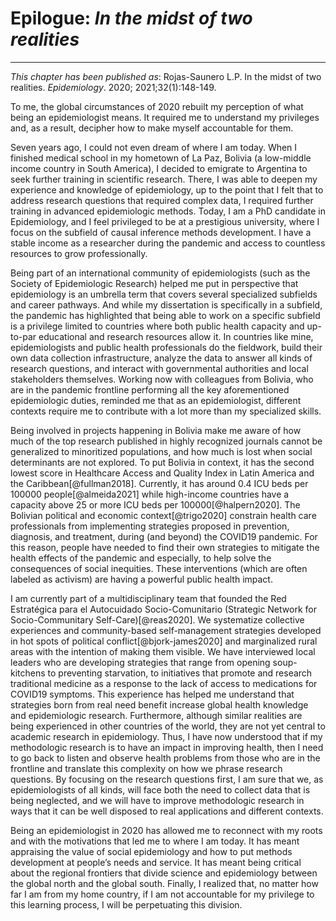 # Epilogue: _In the midst of two realities_ {#chapter8}

\chaptermark{Epilogue}

\vspace*{\fill}

---

\small
\noindent 
_This chapter has been published as_: Rojas-Saunero L.P. In the midst of two realities. _Epidemiology_. 2020; 2021;32(1):148-149.
\newpage
\normalsize

To me, the global circumstances of 2020 rebuilt my perception of what being an epidemiologist means. It required me to understand my privileges and, as a result, decipher how to make myself accountable for them.

Seven years ago, I could not even dream of where I am today.  When I finished medical school in my hometown of La Paz, Bolivia (a low-middle income country in South America), I decided to emigrate to Argentina to seek further training in scientific research. There, I was able to deepen my experience and knowledge of epidemiology, up to the point that I felt that to address research questions that required complex data, I required further training in advanced epidemiologic methods. Today, I am a PhD candidate in Epidemiology, and I feel privileged to be at a prestigious university, where I focus on the subfield of causal inference methods development. I have a stable income as a researcher during the pandemic and access to countless resources to grow professionally.

Being part of an international community of epidemiologists (such as the Society of Epidemiologic Research) helped me put in perspective that epidemiology is an umbrella term that covers several specialized subfields and career pathways. And while my dissertation is specifically in a subfield, the pandemic has highlighted that being able to work on a specific subfield is a privilege limited to countries where both public health capacity and up-to-par educational and research resources allow it. In countries like mine, epidemiologists and public health professionals do the fieldwork, build their own data collection infrastructure, analyze the data to answer all kinds of research questions, and interact with governmental authorities and local stakeholders themselves. Working now with colleagues from Bolivia, who are in the pandemic frontline performing all the key aforementioned epidemiologic duties, reminded me that as an epidemiologist, different contexts require me to contribute with a lot more than my specialized skills. 

Being involved in projects happening in Bolivia make me aware of how much of the top research published in highly recognized journals cannot be generalized to minoritized populations, and how much is lost when social determinants are not explored. To put Bolivia in context, it has the second lowest score in Healthcare Access and Quality Index in Latin America and the Caribbean[@fullman2018]. Currently, it has around 0.4 ICU beds per 100000 people[@almeida2021] while high-income countries have a capacity above 25 or more ICU beds per 100000[@halpern2020]. The Bolivian political and economic context[@trigo2020] constrain health care professionals from implementing strategies proposed in prevention, diagnosis, and treatment, during (and beyond) the COVID19 pandemic. For this reason, people have needed to find their own strategies to mitigate the health effects of the pandemic and especially, to help solve the consequences of social inequities. These interventions (which are often labeled as activism) are having a powerful public health impact. 

I am currently part of a multidisciplinary team that founded the Red Estratégica para el Autocuidado Socio-Comunitario (Strategic Network for Socio-Communitary Self-Care)[@reas2020]. We systematize collective experiences and community-based self-management strategies developed in hot spots of political conflict[@bjork-james2020] and marginalized rural areas with the intention of making them visible.  We have interviewed local leaders who are developing strategies that range from opening soup-kitchens to preventing starvation, to initiatives that promote and research traditional medicine as a response to the lack of access to medications for COVID19 symptoms. This experience has helped me understand that strategies born from real need benefit increase global health knowledge and epidemiologic research. Furthermore, although similar realities are being experienced in other countries of the world, they are not yet central to academic research in epidemiology. Thus, I have now understood that if my methodologic research is to have an impact in improving health, then I need to go back to listen and observe health problems from those who are in the frontline and translate this complexity on how we phrase research questions. By focusing on the research questions first, I am sure that we, as epidemiologists of all kinds, will face both the need to collect data that is being neglected, and we will have to improve methodologic research in ways that it can be well disposed to real applications and different contexts.

Being an epidemiologist in 2020 has allowed me to reconnect with my roots and with the motivations that led me to where I am today. It has meant appraising the value of social epidemiology and how to put methods development at people's needs and service. It has meant being critical about the regional frontiers that divide science and epidemiology between the global north and the global south. Finally, I realized that, no matter how far I am from my home country, if I am not accountable for my privilege to this learning process, I will be perpetuating this division.  


\newpage

\printbibliography[segment=\therefsegment,heading=subbibliography]